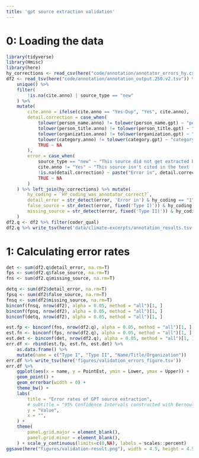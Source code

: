 ```yaml
---
title: 'gpt source extraction validation'
---
```


# 0: Loading the data
```r
library(tidyverse)
library(Hmisc)
library(here)
hy_corrections <- read_csv(here("code/annotation/annotator_errors_hy.csv"))
df2 <- read_tsv(here("code/annotation/annotation_output.250.v2.tsv")) %>%
    unique() %>%
    filter(
        !is.na(cite.anno) | source_type == "new"
    ) %>%
    mutate(
        cite.anno = ifelse(cite.anno == "Yes-Dup", "Yes", cite.anno),
        detail.correction = case_when(
            tolower(person_name.anno) != tolower(person_name.gpt) ~ "person_name",
            tolower(person_title.anno) != tolower(person_title.gpt) ~ "person_title",
            tolower(organization.anno) != tolower(organization.gpt) ~ "organization",
            tolower(category.anno) != tolower(category.gpt) ~ "category",
            TRUE ~ NA
        ),
        error = case_when(
            source_type == "new" ~ "This source did not get extracted by GPT (Type II)",
            cite.anno != "Yes" ~ "This source isn't cited in the text (Type I)",
            !is.na(detail.correction) ~ paste("Error in", detail.correction),
            TRUE ~ NA
        )
    ) %>% left_join(hy_corrections) %>% mutate(
        hy_coding = `HY_coding_was_annotator_correct?`,
        detail_error = str_detect(error, 'Error in') & hy_coding == "1",
        false_source = str_detect(error, fixed('Type I)')) & hy_coding == "1",
        missing_source = str_detect(error, fixed('Type II)')) & hy_coding == "1",
    )
df2.q <- df2 %>% filter(coder_qual)
df2.q %>% write_tsv(here('data/climate-excerpts/annotation_results.tsv'))
```


# 1: Calculating error rates
```r
det <- sum(df2.q$detail_error, na.rm=T)
fps <- sum(df2.q$false_source, na.rm=T)
fns <- sum(df2.q$missing_source, na.rm=T)

detq <- sum(df2$detail_error, na.rm=T)
fpsq <- sum(df2$false_source, na.rm=T)
fnsq <- sum(df2$missing_source, na.rm=T)
binconf(fnsq, nrow(df2), alpha = 0.05, method = "all")[1, ]
binconf(fpsq, nrow(df2), alpha = 0.05, method = "all")[1, ]
binconf(detq, nrow(df2), alpha = 0.05, method = "all")[1, ]

est.fp <- binconf(fns, nrow(df2.q), alpha = 0.05, method = "all")[1, ]
est.fn <- binconf(fps, nrow(df2.q), alpha = 0.05, method = "all")[1, ]
est.det <- binconf(det, nrow(df2.q), alpha = 0.05, method = "all")[1, ]
err.df <- rbind(est.fp, est.fn, est.det) %>%
    as.data.frame() %>%
    mutate(name = c("Type I", "Type II", "Name/Title/Organization"))
err.df %>% write_tsv(here('figures/validation_errors_figure.tsv'))
err.df %>%
    ggplot(aes(x = name, y = PointEst, ymin = Lower, ymax = Upper)) +
    geom_point() +
    geom_errorbar(width = 0) +
    theme_bw() +
    labs(
        title = "Error rates of GPT source extraction",
        # subtitle = "95% Confidence Intervals constructed with Bernoulli random variable model",
        y = "Value",
        x = "",
    ) +
    theme(
        panel.grid.major = element_blank(),
        panel.grid.minor = element_blank(),
    ) + scale_y_continuous(limits=c(0,NA), labels = scales::percent)
ggsave(here("figures/validation-result.png"), width = 4.5, height = 4.5)
```
